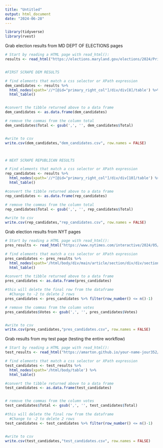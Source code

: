 ```yaml
---
title: "Untitled"
output: html_document
date: "2024-06-28"
---
```


```r
library(tidyverse)
library(rvest)
```

Grab election results from MD DEPT OF ELECTIONS pages
```r
# Start by reading a HTML page with read_html():
results <- read_html("https://elections.maryland.gov/elections/2024/Primary_Results/gen_results_2024_1.html")


#FIRST SCRAPE DEM RESULTS

# find elements that match a css selector or XPath expression
dem_candidates <- results %>% 
  html_nodes(xpath='//*[@id="primary_right_col"]/div/div[8]/table') %>%
  html_table()


#convert the tibble returned above to a data frame
dem_candidates <- as.data.frame(dem_candidates)

# remove the commas from the column total
dem_candidates$Total <- gsub(',', '', dem_candidates$Total)


#write to csv
write.csv(dem_candidates,"dem_candidates.csv", row.names = FALSE) 



# NEXT SCRAPE REPUBLICAN RESULTS

# Find elements that match a css selector or XPath expression
rep_candidates <- results %>% 
  html_nodes(xpath='//*[@id="primary_right_col"]/div/div[10]/table') %>%
  html_table()

#convert the tibble returned above to a data frame
rep_candidates <- as.data.frame(rep_candidates)

# remove the commas from the column total
rep_candidates$Total <- gsub(',', '', rep_candidates$Total)

#write to csv
write.csv(rep_candidates,"rep_candidates.csv", row.names = FALSE) 

```




Grab election results from NYT pages
```r
# Start by reading a HTML page with read_html():
pres_results <- read_html("https://www.nytimes.com/interactive/2024/05/14/us/elections/results-maryland-primary.html")

# find elements that match a css selector or XPath expression
pres_candidates <- pres_results %>% 
  html_nodes(xpath='/html/body/div/main/article/section/div/div/section/section/section[2]/div[2]/div[1]/div/div/div[1]/div[1]/div[2]/table') %>%
  html_table()

#convert the tibble returned above to a data frame
pres_candidates <- as.data.frame(pres_candidates)

#this will delete the final row from the dataframe
  #Change to -2 to delete 2 rows
pres_candidates <- pres_candidates %>% filter(row_number() <= n()-1)

# remove the commas from the column votes
pres_candidates$Votes <- gsub(',', '', pres_candidates$Votes)


#write to csv
write.csv(pres_candidates,"pres_candidates.csv", row.names = FALSE) 

```






Grab results from my test page (testing the entire workflow)
```r
# Start by reading a HTML page with read_html():
test_results <- read_html("https://amarton.github.io/your-name-jour352/test-table.html")

# find elements that match a css selector or XPath expression
test_candidates <- test_results %>% 
  html_nodes(xpath='/html/body/table') %>%
  html_table()

#convert the tibble returned above to a data frame
test_candidates <- as.data.frame(test_candidates)


# remove the commas from the column votes
test_candidates$Total <- gsub(',', '', test_candidates$Total)

#this will delete the final row from the dataframe
  #Change to -2 to delete 2 rows
test_candidates <- test_candidates %>% filter(row_number() <= n()-1)


#write to csv
write.csv(test_candidates,"test_candidates.csv", row.names = FALSE) 

```



